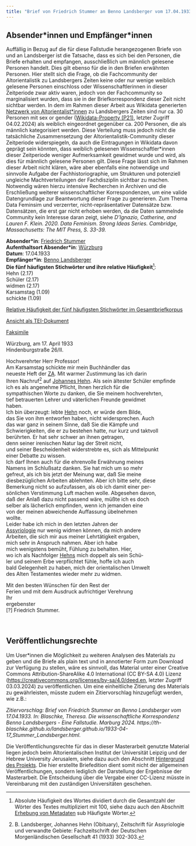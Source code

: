 ```yaml
---
title: "Brief von Friedrich Stummer an Benno Landsberger vom 17.04.1933"
---
```

::: {.callout-note collapse="true"}
## Absender\*innen und Empfänger\*innen

Auffällig in Bezug auf die für diese Fallstudie herangezogenen Briefe von und an Landsberger ist die Tatsache, dass es sich bei den Personen, die Briefe erhalten und empfangen, ausschließlich um männlich gelesene Personen handelt. Dies gilt ebenso für die in den Briefen erwähnten Personen. Hier stellt sich die Frage, ob die Fachcommunity der Altorientalistik zu Landsbergers Zeiten keine oder nur wenige weiblich gelesene Personen einschloss oder Wissenschaftlerinnen in dieser Zeitperiode zwar aktiv waren, jedoch von der Fachcommunity so marginalisiert wurden, dass sie in der Briefkorrespondenz dieser Zeit nicht sichtbar werden. In dem im Rahmen dieser Arbeit aus Wikidata generierten [Netzwerk von Altorientalist\*innen](index.qmd#kontextualisierung-der-korrespondenz) zu Landsbergers Zeiten sind nur ca. 30 Personen mit sex or gender ([Wikidata-Property (P21)](https://www.wikidata.org/wiki/Property:P21), letzter Zugriff 04.02.2024) als weiblich eingeordnet gegenüber ca. 200 Personen, die als männlich kategorisiert werden. Diese Verteilung muss jedoch nicht die tatsächliche Zusammensetzung der Altorientalistik-Community dieser Zeitperiode widerspiegeln, da auch die Eintragungen in Wikidata davon geprägt sein könnten, dass weiblich gelesenen Wissenschaftler\*innen dieser Zeitperiode weniger Aufmerksamkeit gewidmet wurde und wird, als dies für männlich gelesene Personen gilt. Diese Frage lässt sich im Rahmen dieser Arbeit nicht klären, wäre aber ebenfalls eine notwendige und sinnvolle Aufgabe der Fachhistoriographie, um Strukturen und potenziell ungleiche Machtverteilungen der Fachdisziplin sichtbar zu machen. Notwendig wären hierzu intensive Recherchen in Archiven und die Erschließung weiterer wissenschaftlicher Korrespondenzen, um eine valide Datengrundlage zur Beantwortung dieser Frage zu generieren. Zum Thema Data Feminsim und verzerrter, nicht-repräsentativer Datensätze bzw. Datensätzen, die erst gar nicht erhoben werden, da die Daten sammelnde Community kein Interesse daran zeigt, siehe *D’Ignazio, Catherine, and Lauren F. Klein. 2020. Data Feminism. Strong Ideas Series. Cambridge, Massachusetts: The MIT Press, S. 33-39.*
:::

**Absender\*in**: [Friedrich Stummer](https://www.wikidata.org/wiki/Q1417449)   
**Aufenthaltsort Absender\*in**: [Würzburg](https://www.geonames.org/3220897/kreisfreie-stadt-wuerzburg.html)  
**Datum**: 17.04.1933   
**Empfänger\*in**: [Benno Landsberger](http://www.wikidata.org/entity/Q67592)  
**Die fünf häufigsten Stichwörter und ihre relative Häufigkeit**^[Absolute Häufigkeit des Wortes dividiert durch die Gesamtzahl der Wörter des Textes multipliziert mit 100, siehe dazu auch den Abschnitt [Erhebung von Metadaten](editionsprinzipien.qmd#tbl-metadaten) sub Häufigste Wörter.]:  
Hehn (2.17)  
Schüler (2.17)  
widmen (2.17)  
Karsamstag (1.09)  
schickte (1.09)  

[Relative Häufigkeit der fünf häufigsten Stichwörter im Gesamtbriefkorpus](1933-04-17_Stummer_Landsberger_wordfrequency.qmd){target="_blank"}   
 
[Ansicht als TEI-Dokument](files/letters/tei/1933-04-17_Stummer_Landsberger.xml){target="_blank"}    

[Faksimile](files/letters/pdf/1933-04-17_Stummer_Landsberger.pdf){target="_blank"}  

Würzburg, am 17. April 1933  
Hindenburgstraße 26/II.  
  
Hochverehrter Herr Professor!<br/>
Am Karsamstag schickte mir mein Buchhändler das<br/>
neueste Heft der [ZA](https://d-nb.info/01262635X). Mit warmer Zustimmung las ich darin<br/>
Ihren Nachruf^[B. Landsberger, Johannes Hehn (Obituary), Zeitschrift für Assyriologie und verwandte Gebiete: Fachzeitschrift der Deutschen Morgenländischen Gesellschaft 41 (1933) 302-303.] auf [Johannes Hehn](https://www.wikidata.org/wiki/Q23562017). Als sein ältester Schüler empfinde<br/>
ich es als angenehme Pflicht, Ihnen herzlich für die<br/>
sympathischen Worte zu danken, die Sie meinem hochverehrten,<br/>
tief betrauerten Lehrer und väterlichen Freunde gewidmet<br/>
haben.<br/>
Ich bin überzeugt: lebte [Hehn](https://www.wikidata.org/wiki/Q23562017) noch, er würde dem Bilde,<br/>
das Sie von ihm entworfen haben, nicht widersprechen. Auch<br/>
das war ganz in seinem Sinne, daß Sie die Kämpfe und<br/>
Schwierigkeiten, die er zu bestehen hatte, nur kurz und taktvoll<br/>
berührten. Er hat sehr schwer an ihnen getragen,<br/>
denn seiner irenischen Natur lag der Streit nicht,<br/>
und seiner Bescheidenheit widerstrebte es, sich als Mittelpunkt<br/>
einer Debatte zu wissen.<br/>
Ich darf Ihnen auch für die ehrenvolle Erwähnung meines<br/>
Namens im Schlußsatz danken. Sie hat mich um so mehr<br/>
gefreut, als ich bis jetzt der Meinung war, daß Sie meine<br/>
diesbezüglichen Arbeiten ablehnten. Aber ich bitte sehr, diese<br/>
Bemerkung nicht so aufzufassen, als ob ich damit einer per-<br/>
sönlichen Verstimmung Luft machen wolle. Abgesehen davon,<br/>
daß der Anlaß dazu nicht passend wäre, müßte ich es doch<br/>
selber als lächerlich empfinden, wenn ich jemanden eine<br/>
von der meinen abweichende Auffassung übelnehmen<br/>
wollte.<br/>
Leider habe ich mich in den letzten Jahren der<br/>
[Assyriologie](https://www.wikidata.org/wiki/Q156859) nur wenig widmen können, da mich andere<br/>
Arbeiten, die sich mir aus meiner Lehrtätigkeit ergaben,<br/>
mich sehr in Anspruch nahmen. Aber ich habe<br/>
mich wenigstens bemüht, Fühlung zu behalten. Hier,<br/>
wo ich als Nachfolger [Hehns](https://www.wikidata.org/wiki/Q23562017) mich doppelt als sein Schü-<br/>
ler und seinem Erbe verpflichtet fühle, hoffe ich auch<br/>
bald Gelegenheit zu haben, mich der orientalischen Umwelt<br/>
des Alten Testamentes wieder mehr zu widmen.<br/>

Mit den besten Wünschen für den Rest der<br/>
Ferien und mit dem Ausdruck aufrichtiger Verehrung<br/>
Ihr<br/>
ergebenster<br/>
[?] Friedrich Stummer.
<br/>
<br/>
<br/>

::: {.callout-warning collapse="true"}
## Veröffentlichungsrechte

Um User\*innen die Möglichkeit zu weiteren Analysen des Materials zu geben und die Briefe als plain text und in annotierter Form zum Download zur Verfügung zu stellen, wäre es sinnvoll, das Material unter einer Creative Commons Attribution-ShareAlike 4.0 International (CC BY-SA 4.0) Lizenz ([https://creativecommons.org/licenses/by-sa/4.0/deed.en](https://creativecommons.org/licenses/by-sa/4.0/deed.en), letzter Zugriff 03.03.2024) zu veröffentlichen. Um eine einheitliche Zitierung des Materials zu gewährleisten, müsste zudem ein Zitiervorschlag hinzugefügt werden, wie z.B.:

*Zitiervorschlag: Brief von Friedrich Stummer an Benno Landsberger vom 17.04.1933. In: Blaschke, Theresa. Die wissenschaftliche Korrespondenz Benno Landsbergers - Eine Fallstudie. Marburg 2024. https://th-blaschke.github.io/landsberger.github.io/1933-04-17_Stummer_Landsberger.html.*

Die Veröffentlichungsrechte für das in dieser Masterarbeit genutzte Material liegen jedoch beim Altorientalischen Institut der Universität Leipzig und der Hebrew University Jerusalem, siehe dazu auch den Abschnitt [Hintergrund des Projekts](index.qmd#hintergrund-des-projekts). Die hier erstellte Briefedition dient somit nicht der allgemeinen Veröffentlichungen, sondern lediglich der Darstellung der Ergebnisse der Masterarbeit. Die Entscheidung über die Vergabe einer CC-Lizenz müsste in Vereinbarung mit den zuständigen Universitäten geschehen.
:::